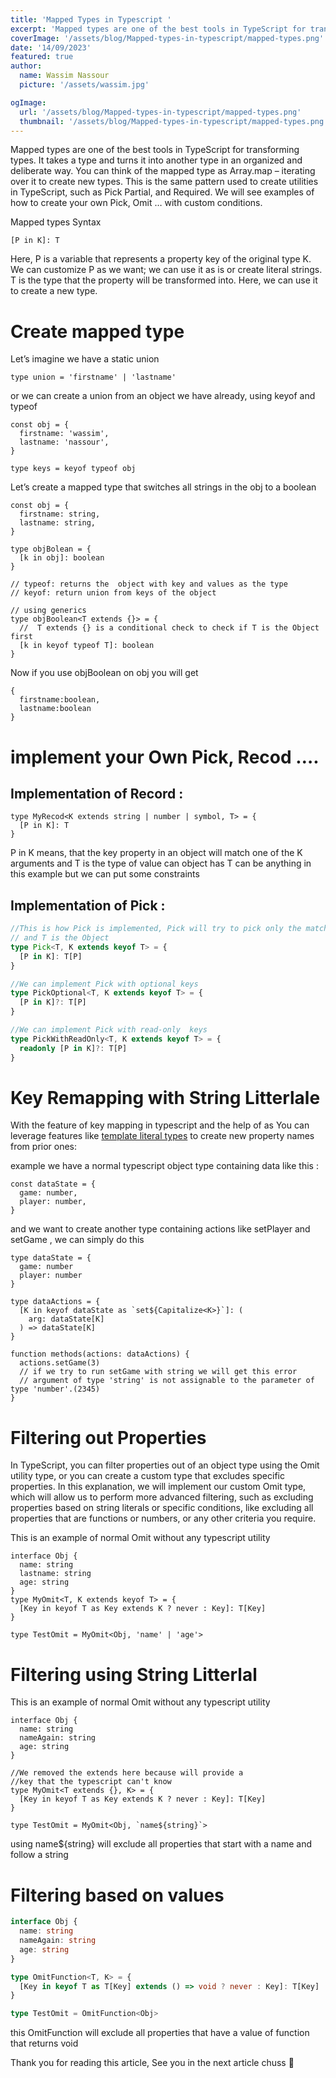 ```yaml
---
title: 'Mapped Types in Typescript '
excerpt: 'Mapped types are one of the best tools in TypeScript for transforming types. It takes a type and turns it into another type in an organized and deliberate way. You can think of the mapped type as Array.map – iterating over it to create new types.'
coverImage: '/assets/blog/Mapped-types-in-typescript/mapped-types.png'
date: '14/09/2023'
featured: true
author:
  name: Wassim Nassour
  picture: '/assets/wassim.jpg'

ogImage:
  url: '/assets/blog/Mapped-types-in-typescript/mapped-types.png'
  thumbnail: '/assets/blog/Mapped-types-in-typescript/mapped-types.png'
---
```


Mapped types are one of the best tools in TypeScript for transforming types. It takes a type and turns it into another type in an organized and deliberate way. You can think of the mapped type as Array.map – iterating over it to create new types. This is the same pattern used to create utilities in TypeScript, such as Pick Partial, and Required. We will see examples of how to create your own Pick, Omit … with custom conditions.

Mapped types Syntax

```tsx
[P in K]: T
```

Here, <Tag>P</Tag> is a variable that represents a property key of the original type <Tag>K</Tag>. We can customize <Tag>P</Tag> as we want; we can use it as is or create literal strings. <Tag>T</Tag> is the type that the property will be transformed into. Here, we can use it to create a new type.

# Create mapped type

Let’s imagine we have a static union

```tsx
type union = 'firstname' | 'lastname'
```

or we can create a union from an object we have already, using keyof and typeof

```tsx
const obj = {
  firstname: 'wassim',
  lastname: 'nassour',
}

type keys = keyof typeof obj
```

Let’s create a mapped type that switches all strings in the obj to a boolean

```tsx
const obj = {
  firstname: string,
  lastname: string,
}

type objBolean = {
  [k in obj]: boolean
}

// typeof: returns the  object with key and values as the type
// keyof: return union from keys of the object

// using generics
type objBoolean<T extends {}> = {
  //  T extends {} is a conditional check to check if T is the Object first
  [k in keyof typeof T]: boolean
}
```

Now if you use objBoolean on obj you will get

```tsx
{
  firstname:boolean,
  lastname:boolean
}
```

# implement your Own Pick, Recod ….

## Implementation of Record :

```tsx
type MyRecod<K extends string | number | symbol, T> = {
  [P in K]: T
}
```

P in K means, that the key property in an object will match one of the K arguments and T is the type of value can object has T can be anything in this example but we can put some constraints

## Implementation of Pick :

```typescript
//This is how Pick is implemented, Pick will try to pick only the matched keys with K
// and T is the Object
type Pick<T, K extends keyof T> = {
  [P in K]: T[P]
}

//We can implement Pick with optional keys
type PickOptional<T, K extends keyof T> = {
  [P in K]?: T[P]
}

//We can implement Pick with read-only  keys
type PickWithReadOnly<T, K extends keyof T> = {
  readonly [P in K]?: T[P]
}
```

# Key Remapping with String Litterlale

With the feature of key mapping in typescript and the help of <Tag>as</Tag> You can leverage features like [template literal types](https://www.typescriptlang.org/docs/handbook/2/template-literal-types.html) to create new property names from prior ones:

example we have a normal typescript object type containing data like this :

```tsx
const dataState = {
  game: number,
  player: number,
}
```

and we want to create another type containing actions like setPlayer and setGame , we can simply do this

```tsx
type dataState = {
  game: number
  player: number
}

type dataActions = {
  [K in keyof dataState as `set${Capitalize<K>}`]: (
    arg: dataState[K]
  ) => dataState[K]
}

function methods(actions: dataActions) {
  actions.setGame(3)
  // if we try to run setGame with string we will get this error
  // argument of type 'string' is not assignable to the parameter of type 'number'.(2345)
}
```

# Filtering out Properties

In TypeScript, you can filter properties out of an object type using the Omit utility type, or you can create a custom type that excludes specific properties. In this explanation, we will implement our custom Omit type, which will allow us to perform more advanced filtering, such as excluding properties based on string literals or specific conditions, like excluding all properties that are functions or numbers, or any other criteria you require.

This is an example of normal Omit without any typescript utility

```tsx
interface Obj {
  name: string
  lastname: string
  age: string
}
type MyOmit<T, K extends keyof T> = {
  [Key in keyof T as Key extends K ? never : Key]: T[Key]
}

type TestOmit = MyOmit<Obj, 'name' | 'age'>
```

# Filtering using String Litterlal

This is an example of normal Omit without any typescript utility

```tsx
interface Obj {
  name: string
  nameAgain: string
  age: string
}

//We removed the extends here because will provide a
//key that the typescript can't know
type MyOmit<T extends {}, K> = {
  [Key in keyof T as Key extends K ? never : Key]: T[Key]
}

type TestOmit = MyOmit<Obj, `name${string}`>
```

using <Tag>name${string}</Tag> will exclude all properties that start with a name and follow a string

# Filtering based on values

```typescript
interface Obj {
  name: string
  nameAgain: string
  age: string
}

type OmitFunction<T, K> = {
  [Key in keyof T as T[Key] extends () => void ? never : Key]: T[Key]
}

type TestOmit = OmitFunction<Obj>
```

this OmitFunction will exclude all properties that have a value of function that returns void

Thank you for reading this article, See you in the next article chuss 👋
